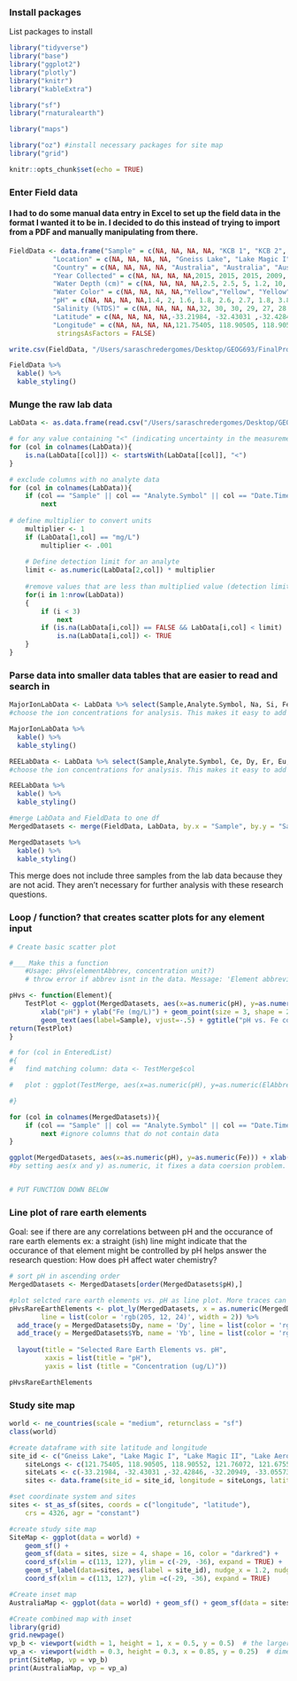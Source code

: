 ### Install packages
List packages to install
```r
library("tidyverse")
library("base")
library("ggplot2")
library("plotly")
library("knitr")
library("kableExtra")

library("sf")
library("rnaturalearth")

library("maps")

library("oz") #install necessary packages for site map
library("grid")
```

```r
knitr::opts_chunk$set(echo = TRUE)
```

### Enter Field data

#### I had to do some manual data entry in Excel to set up the field data in the format I wanted it to be in. I decided to do this instead of trying to import from a PDF and manually manipulating from there.

```r
FieldData <- data.frame("Sample" = c(NA, NA, NA, NA, "KCB 1", "KCB 2", "KCB 3", "KCB 4", "KCB 5", "KCB 6", "KCB 7", "KCB 8", "KCB 9", "KCB 10", "KCB 11"),
           "Location" = c(NA, NA, NA, NA, "Gneiss Lake", "Lake Magic I", "Lake Magic II", "Lake Aerodrome", "Twin Lake West", "Salar Gorbea site 7", "Salar Gorbea site 10","Salar Ignorado site 3", "Saline Valley", "Bonneville Salt Flats", "Crosbie Lake"),
           "Country" = c(NA, NA, NA, NA, "Australia", "Australia", "Australia", "Australia", "Australia", "Chile", "Chile", "Chile", "USA", "USA", "Canada"),
           "Year Collected" = c(NA, NA, NA, NA,2015, 2015, 2015, 2009, 2009, 2009, 2007, 2007, NA, NA, NA),
           "Water Depth (cm)" = c(NA, NA, NA, NA,2.5, 2.5, 5, 1.2, 10, 1, 2, 10, NA, NA, NA),
           "Water Color" = c(NA, NA, NA, NA,"Yellow","Yellow", "Yellow", "Yellow", "Green", "Clear", "Pink", "Clear", NA, NA, NA),
           "pH" = c(NA, NA, NA, NA,1.4, 2, 1.6, 1.8, 2.6, 2.7, 1.8, 3.8, NA, NA, NA),
           "Salinity (%TDS)" = c(NA, NA, NA, NA,32, 30, 30, 29, 27, 28, 18, 5, NA, NA, NA),
           "Latitude" = c(NA, NA, NA, NA,-33.21984, -32.43031 ,-32.42846, -32.20949, -33.05573, -25.42514, -25.42161, -25.49993,NA,NA,NA),
           "Longitude" = c(NA, NA, NA, NA,121.75405, 118.90505, 118.90552, 121.76072, 121.67550, -68.68759, -68.69366, -69.62456,NA,NA,NA),
            stringsAsFactors = FALSE)

write.csv(FieldData, "/Users/saraschredergomes/Desktop/GEOG693/FinalProject/data/FieldData.csv", row.names = FALSE)

FieldData %>%
  kable() %>%
  kable_styling()
```


### Munge the raw lab data

```r

LabData <- as.data.frame(read.csv("/Users/saraschredergomes/Desktop/GEOG693/FinalProject/data/BrineCompostions_ActLabsResults_RAWData.csv", stringsAsFactors = FALSE), header= FALSE, sep= ",", dec = ".", col.names = NULL) 

# for any value containing "<" (indicating uncertainty in the measurement), replace value with NA
for (col in colnames(LabData)){
    is.na(LabData[[col]]) <- startsWith(LabData[[col]], "<")
}

# exclude columns with no analyte data
for (col in colnames(LabData)){
    if (col == "Sample" || col == "Analyte.Symbol" || col == "Date.Time") 
        next
    
# define multiplier to convert units
    multiplier <- 1
    if (LabData[1,col] == "mg/L")
        multiplier <- .001
    
    # Define detection limit for an analyte
    limit <- as.numeric(LabData[2,col]) * multiplier
    
    #remove values that are less than multiplied value (detection limit)
    for(i in 1:nrow(LabData))
    {
        if (i < 3) 
            next
        if (is.na(LabData[i,col]) == FALSE && LabData[i,col] < limit)
            is.na(LabData[i,col]) <- TRUE
    }
}

```

### Parse data into smaller data tables that are easier to read and search in
```r
MajorIonLabData <- LabData %>% select(Sample,Analyte.Symbol, Na, Si, Fe, Al, Cl, Mg, Ca, K, Br, SO4) 
#choose the ion concentrations for analysis. This makes it easy to add analytes to the shorter data frame at a later point.

MajorIonLabData %>%
  kable() %>%
  kable_styling()
```

```r
REELabData <- LabData %>% select(Sample,Analyte.Symbol, Ce, Dy, Er, Eu, Gd, Ho, La, Lu, Nd, Pr, Sm, Sc,Tb, Tm, Yb, Y) 
#choose the ion concentrations for analysis. This makes it easy to add analytes to the shorter data frame at a later point.

REELabData %>%
  kable() %>%
  kable_styling()
```

```r
#merge LabData and FieldData to one df
MergedDatasets <- merge(FieldData, LabData, by.x = "Sample", by.y = "Sample")

MergedDatasets %>%
  kable() %>%
  kable_styling()
```
This merge does not include three samples from the lab data because they are not acid. They aren't necessary for further analysis with these research questions. 

### Loop / function? that creates scatter plots for any element input

```r
# Create basic scatter plot

#___ Make this a function
    #Usage: pHvs(elementAbbrev, concentration unit?)
    # throw error if abbrev isnt in the data. Message: 'Element abbreviation not found in data'

pHvs <- function(Element){
    TestPlot <- ggplot(MergedDatasets, aes(x=as.numeric(pH), y=as.numeric(Element))) +
        xlab("pH") + ylab("Fe (mg/L)") + geom_point(size = 3, shape = 20) +
        geom_text(aes(label=Sample), vjust=-.5) + ggtitle("pH vs. Fe content for Acid Saline Lake Systems")
return(TestPlot)
}

# for (col in EnteredList)
#{
#   find matching column: data <- TestMerge$col

#   plot : ggplot(TestMerge, aes(x=as.numeric(pH), y=as.numeric(ElAbbrev))) + xlab("pH") + ylab(ElAbbrev) + geom_point() + geom_text(aes(label=Sample), vjust=-.5) + ggtitle("pH vs. ElAbbrev (unit)")

#}

for (col in colnames(MergedDatasets)){
    if (col == "Sample" || col == "Analyte.Symbol" || col == "Date.Time") 
        next #ignore columns that do not contain data
}

ggplot(MergedDatasets, aes(x=as.numeric(pH), y=as.numeric(Fe))) + xlab("pH") + ylab("Fe (mg/L)") + geom_point(size = 3, shape = 20) + geom_text(aes(label=Sample), vjust=-.5) + ggtitle("pH vs. Fe content for Acid Saline Lake Systems")
#by setting aes(x and y) as.numeric, it fixes a data coersion problem. In previous coercion, they were set to 'chr', which led to samples with 'NA' values being plotted and a very "wonky" y-axis.


# PUT FUNCTION DOWN BELOW
```

### Line plot of rare earth elements
Goal: see if there are any correlations between pH and the occurance of rare earth elements
ex: a straight (ish) line might indicate that the occurance of that element might be controlled by pH
    helps answer the research question: How does pH affect water chemistry?

```r
# sort pH in ascending order
MergedDatasets <- MergedDatasets[order(MergedDatasets$pH),] 

#plot selcted rare earth elements vs. pH as line plot. More traces can be added. 
pHvsRareEarthElements <- plot_ly(MergedDatasets, x = as.numeric(MergedDatasets$pH), y = as.numeric(MergedDatasets$Gd), name = 'Gd', type = 'scatter', mode = 'lines',
        line = list(color = 'rgb(205, 12, 24)', width = 2)) %>%
  add_trace(y = MergedDatasets$Dy, name = 'Dy', line = list(color = 'rgb(22, 96, 167)', width = 2)) %>% #add another element
  add_trace(y = MergedDatasets$Yb, name = 'Yb', line = list(color = 'rgb(205, 12, 24)', width = 2, dash = 'dash')) %>%
  
  layout(title = "Selected Rare Earth Elements vs. pH",
         xaxis = list(title = "pH"),
         yaxis = list (title = "Concentration (ug/L)"))

pHvsRareEarthElements
```

### Study site map

```r
world <- ne_countries(scale = "medium", returnclass = "sf")
class(world)

#create dataframe with site latitude and longitude
site_id <- c("Gneiss Lake", "Lake Magic I", "Lake Magic II", "Lake Aerodrome", "Twin Lake West")
    siteLongs <- c(121.75405, 118.90505, 118.90552, 121.76072, 121.67550)
    siteLats <- c(-33.21984, -32.43031 ,-32.42846, -32.20949, -33.05573)
    sites <- data.frame(site_id = site_id, longitude = siteLongs, latitude = siteLats)

#set coordinate system and sites
sites <- st_as_sf(sites, coords = c("longitude", "latitude"), 
    crs = 4326, agr = "constant")

#create study site map
SiteMap <- ggplot(data = world) +
    geom_sf() +
    geom_sf(data = sites, size = 4, shape = 16, color = "darkred") +
    coord_sf(xlim = c(113, 127), ylim = c(-29, -36), expand = TRUE) +
    geom_sf_label(data=sites, aes(label = site_id), nudge_x = 1.2, nudge_y = .4) +
    coord_sf(xlim = c(113, 127), ylim =c(-29, -36), expand = TRUE)

#Create inset map
AustraliaMap <- ggplot(data = world) + geom_sf() + geom_sf(data = sites, size = 4, shape = 16, color = "darkred") + coord_sf(xlim = c(111, 156), ylim = c(-41, -7)) 
```

```r
#Create combined map with inset
library(grid)
grid.newpage()
vp_b <- viewport(width = 1, height = 1, x = 0.5, y = 0.5)  # the larger map
vp_a <- viewport(width = 0.3, height = 0.3, x = 0.85, y = 0.25)  # dimentions and location of inset in the lower right 
print(SiteMap, vp = vp_b)
print(AustraliaMap, vp = vp_a)
```

